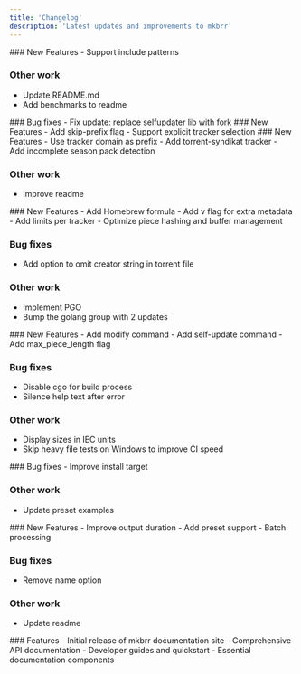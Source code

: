 ```yaml
---
title: 'Changelog'
description: 'Latest updates and improvements to mkbrr'
---
```


<Update label="v1.7.0" description="2024-04-04">
### New Features
- Support include patterns

### Other work
- Update README.md
- Add benchmarks to readme
</Update>

<Update label="v1.6.1" description="2024-03-29">
### Bug fixes
- Fix update: replace selfupdater lib with fork
</Update>

<Update label="v1.6.0" description="2024-03-28">
### New Features
- Add skip-prefix flag
- Support explicit tracker selection
</Update>

<Update label="v1.3.0" description="2024-03-04">
### New Features
- Use tracker domain as prefix
- Add torrent-syndikat tracker
- Add incomplete season pack detection

### Other work
- Improve readme
</Update>

<Update label="v1.2.0" description="2024-03-02">
### New Features
- Add Homebrew formula
- Add v flag for extra metadata
- Add limits per tracker
- Optimize piece hashing and buffer management

### Bug fixes
- Add option to omit creator string in torrent file

### Other work
- Implement PGO
- Bump the golang group with 2 updates
</Update>

<Update label="v1.1.0" description="2024-02-14">
### New Features
- Add modify command
- Add self-update command
- Add max_piece_length flag

### Bug fixes
- Disable cgo for build process
- Silence help text after error

### Other work
- Display sizes in IEC units
- Skip heavy file tests on Windows to improve CI speed
</Update>

<Update label="v1.0.0" description="2024-01-31">
### Bug fixes
- Improve install target

### Other work
- Update preset examples
</Update>

<Update label="v0.2.0" description="2024-01-28">
### New Features
- Improve output duration
- Add preset support
- Batch processing

### Bug fixes
- Remove name option

### Other work
- Update readme
</Update>

<Update label="Initial Release" description="2024-03-21">
### Features
- Initial release of mkbrr documentation site
- Comprehensive API documentation
- Developer guides and quickstart
- Essential documentation components
</Update> 